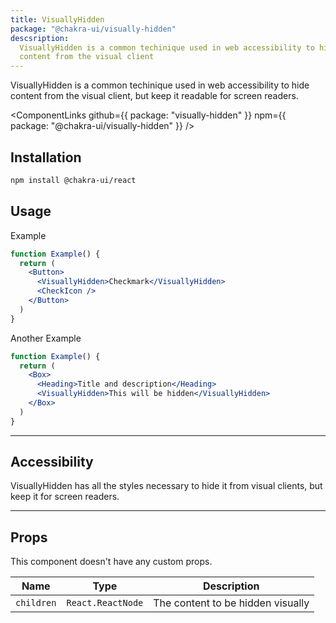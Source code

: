 ```yaml
---
title: VisuallyHidden
package: "@chakra-ui/visually-hidden"
descsription:
  VisuallyHidden is a common techinique used in web accessibility to hide
  content from the visual client
---
```


VisuallyHidden is a common techinique used in web accessibility to hide content
from the visual client, but keep it readable for screen readers.

<ComponentLinks
  github={{ package: "visually-hidden" }}
  npm={{ package: "@chakra-ui/visually-hidden" }}
/>

<carbon-ad></carbon-ad>

## Installation

```bash
npm install @chakra-ui/react
```

## Usage

Example

```jsx
function Example() {
  return (
    <Button>
      <VisuallyHidden>Checkmark</VisuallyHidden>
      <CheckIcon />
    </Button>
  )
}
```

Another Example

```jsx
function Example() {
  return (
    <Box>
      <Heading>Title and description</Heading>
      <VisuallyHidden>This will be hidden</VisuallyHidden>
    </Box>
  )
}
```

---

## Accessibility

VisuallyHidden has all the styles necessary to hide it from visual clients, but
keep it for screen readers.

---

## Props

This component doesn't have any custom props.

| Name       | Type              | Description                       |
| ---------- | ----------------- | --------------------------------- |
| `children` | `React.ReactNode` | The content to be hidden visually |
